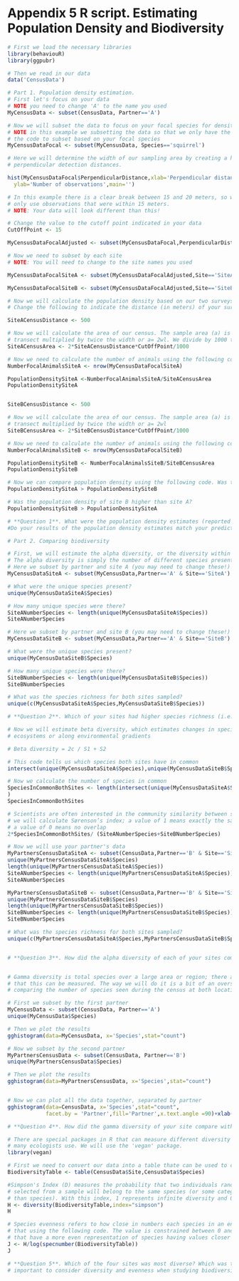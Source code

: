 # Appendix 5 R script. Estimating Population Density and Biodiversity  {-}
```r
# First we load the necessary libraries
library(behaviouR)
library(ggpubr)

# Then we read in our data
data('CensusData')

# Part 1. Population density estimation. 
# First let's focus on your data
# NOTE you need to change 'A' to the name you used 
MyCensusData <- subset(CensusData, Partner=='A')

# Now we will subset the data to focus on your focal species for density estimation
# NOTE in this example we subsetting the data so that we only have the squirrels; you will need to change
# the code to subset based on your focal species
MyCensusDataFocal <- subset(MyCensusData, Species=='squirrel')

# Here we will determine the width of our sampling area by creating a histogram of
# perpendicular detection distances.

hist(MyCensusDataFocal$PerpendicularDistance,xlab='Perpendicular distance (D)',
  ylab='Number of observations',main='')

# In this example there is a clear break between 15 and 20 meters, so we will 
# only use observations that were within 15 meters. 
# NOTE: Your data will look different than this!

# Change the value to the cutoff point indicated in your data
CutOffPoint <- 15

MyCensusDataFocalAdjusted <- subset(MyCensusDataFocal,PerpendicularDistance <CutOffPoint )

# Now we need to subset by each site
# NOTE: You will need to change to the site names you used

MyCensusDataFocalSiteA <- subset(MyCensusDataFocalAdjusted,Site=='SiteA')

MyCensusDataFocalSiteB <- subset(MyCensusDataFocalAdjusted,Site=='SiteB')

# Now we will calculate the population density based on our two surveys
# Change the following to indicate the distance (in meters) of your survey for site A

SiteACensusDistance <- 500

# Now we will calculate the area of our census. The sample area (a) is equal to the length of the
# transect multiplied by twice the width or a= 2wl. We divide by 1000 to convert our answer to square kilometers.
SiteACensusArea <- 2*SiteACensusDistance*CutOffPoint/1000

# Now we need to calculate the number of animals using the following code
NumberFocalAnimalsSiteA <- nrow(MyCensusDataFocalSiteA)

PopulationDensitySiteA <-NumberFocalAnimalsSiteA/SiteACensusArea
PopulationDensitySiteA


SiteBCensusDistance <- 500

# Now we will calculate the area of our census. The sample area (a) is equal to the length of the
# transect multiplied by twice the width or a= 2wl
SiteBCensusArea <- 2*SiteBCensusDistance*CutOffPoint/1000

# Now we need to calculate the number of animals using the following code
NumberFocalAnimalsSiteB <- nrow(MyCensusDataFocalSiteB)

PopulationDensitySiteB <- NumberFocalAnimalsSiteB/SiteBCensusArea
PopulationDensitySiteB

# Now we can compare population density using the following code. Was the population density of site A higher than site B?
PopulationDensitySiteA > PopulationDensitySiteB

# Was the population density of site B higher than site A?
PopulationDensitySiteB > PopulationDensitySiteA

# **Question 1**. What were the population density estimates (reported as number of individuals per square kilometer) for your two sites? 
#Do your results of the population density estimates match your predictions? Why or why not?

# Part 2. Comparing biodiversity

# First, we will estimate the alpha diversity, or the diversity within a particular area or ecosystem.
# The alpha diversity is simply the number of different species present at each site
# Here we subset by partner and site A (you may need to change these!)
MyCensusDataSiteA <- subset(MyCensusData,Partner=='A' & Site=='SiteA')

# What were the unique species present?
unique(MyCensusDataSiteA$Species)

# How many unique species were there?
SiteANumberSpecies <- length(unique(MyCensusDataSiteA$Species))
SiteANumberSpecies

# Here we subset by partner and site B (you may need to change these!)
MyCensusDataSiteB <- subset(MyCensusData,Partner=='A' & Site=='SiteB')

# What were the unique species present?
unique(MyCensusDataSiteB$Species)

# How many unique species were there?
SiteBNumberSpecies <- length(unique(MyCensusDataSiteB$Species))
SiteBNumberSpecies

# What was the species richness for both sites sampled?
unique(c(MyCensusDataSiteA$Species,MyCensusDataSiteB$Species))

# **Question 2**. Which of your sites had higher species richness (i.e. number of species)?

# Now we will estimate beta diversity, which estimates changes in species diversity between
# ecosystems or along environmental gradients

# Beta diversity = 2c / S1 + S2

# This code tells us which species both sites have in common
intersect(unique(MyCensusDataSiteA$Species),unique(MyCensusDataSiteB$Species))

# Now we calculate the number of species in common
SpeciesInCommonBothSites <- length(intersect(unique(MyCensusDataSiteA$Species),unique(MyCensusDataSiteB$Species))
)
SpeciesInCommonBothSites

# Scientists are often interested in the community similarity between sites. For this
# we will calculate Sørenson’s index; a value of 1 means exactly the same number of species
# a value of 0 means no overlap
2*SpeciesInCommonBothSites/ (SiteANumberSpecies+SiteBNumberSpecies)

# Now we will use your partner's data
MyPartnersCensusDataSiteA <- subset(CensusData,Partner=='B' & Site=='SiteC')
unique(MyPartnersCensusDataSiteA$Species)
length(unique(MyPartnersCensusDataSiteA$Species))
SiteANumberSpecies <- length(unique(MyPartnersCensusDataSiteA$Species))
SiteANumberSpecies

MyPartnersCensusDataSiteB <- subset(CensusData,Partner=='B' & Site=='SiteD')
unique(MyPartnersCensusDataSiteB$Species)
length(unique(MyPartnersCensusDataSiteB$Species))
SiteBNumberSpecies <- length(unique(MyPartnersCensusDataSiteB$Species))
SiteBNumberSpecies

# What was the species richness for both sites sampled?
unique(c(MyPartnersCensusDataSiteA$Species,MyPartnersCensusDataSiteB$Species))


# **Question 3**. How did the alpha diversity of each of your sites compare with that of your partner?


# Gamma diversity is total species over a large area or region; there are many different ways
# that this can be measured. The way we will do it is a bit of an oversimplification by simply
# comparing the number of species seen during the census at both locations.

# First we subset by the first partner
MyCensusData <- subset(CensusData, Partner=='A')
unique(MyCensusData$Species)

# Then we plot the results
gghistogram(data=MyCensusData, x='Species',stat="count")

# Now we subset by the second partner
MyPartnersCensusData <- subset(CensusData, Partner=='B')
unique(MyPartnersCensusData$Species)

# Then we plot the results
gghistogram(data=MyPartnersCensusData, x='Species',stat="count")


# Now we can plot all the data together, separated by partner
gghistogram(data=CensusData, x='Species',stat="count",
            facet.by = 'Partner',fill='Partner',x.text.angle =90)+xlab('Species')+ylab('Number of individuals')

# **Question 4**. How did the gamma diversity of your site compare with that of your partners?

# There are special packages in R that can measure different diversity indices, as this is a tool
# many ecologists use. We will use the 'vegan' package.
library(vegan)

# First we need to convert our data into a table thate can be used to calculate the indices.
BiodiversityTable <- table(CensusData$Site,CensusData$Species)

#Simpson's Index (D) measures the probability that two individuals randomly 
# selected from a sample will belong to the same species (or some category other 
# than species). With this index, 1 represents infinite diversity and 0 means no diversity.
H <- diversity(BiodiversityTable,index="simpson")
H

# Species evenness refers to how close in numbers each species in an environment is. We can calculate
# that using the following code. The value is constrained between 0 and 1, with communities that
# that have a more even representation of species having values closer to 1.
J <- H/log(specnumber(BiodiversityTable))
J

# **Question 5**. Which of the four sites was most diverse? Which was the most even? Why is it
# important to consider diversity and evenness when studying biodiversity?
```

